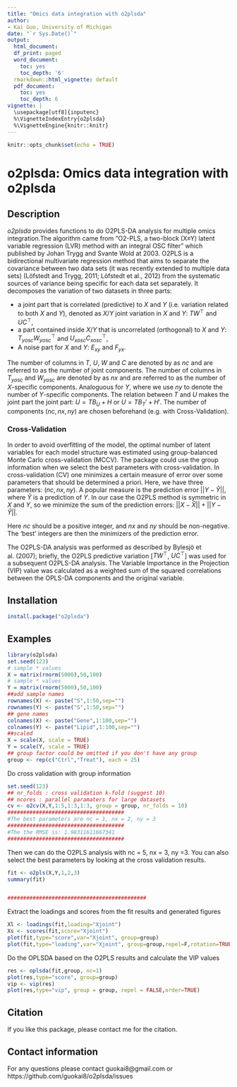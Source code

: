 ```yaml
---
title: "Omics data integration with o2plsda"
author:
- Kai Guo, University of Michigan
date: "`r Sys.Date()`"   
output:
  html_document:
  df_print: paged
  word_document:
    toc: yes
    toc_depth: '6'
  rmarkdown::html_vignette: default
  pdf_document:
    toc: yes
    toc_depth: 6
vignette: |
  \usepackage[utf8]{inputenc}
  %\VignetteIndexEntry{o2plsda}
  %\VignetteEngine{knitr::knitr}
---
```


```r
knitr::opts_chunk$set(echo = TRUE)
```

# o2plsda: Omics data integration with o2plsda
## Description
_o2plsda_ provides functions to do O2PLS-DA analysis for multiple omics integration.The algorithm came from "O2-PLS, a two-block (X±Y) latent variable regression (LVR) method with an integral OSC filter" which published by Johan Trygg and Svante Wold at 2003. O2PLS is a bidirectional multivariate regression method that aims to separate the covariance between two data sets (it was recently extended to multiple data sets) (Löfstedt and Trygg, 2011; Löfstedt et al., 2012) from the systematic sources of variance being specific for each data set separately. 
It decomposes the variation of two datasets in three parts:

- a joint part that is correlated (predictive) to $X$ and $Y$ (i.e. variation related to both $X$ and $Y$), denoted as $X/Y$ joint variation in $X$ and $Y$: $TW^\top$ and $UC^\top$,
- a part contained inside $X/Y$ that is uncorrelated (orthogonal) to $X$ and $Y$: $T_{yosc} W_{yosc} ^\top$ and $U_{xosc} C_{xosc}^\top$,
- A noise part for $X$ and $Y$: $E_{xy}$ and $F_{yx}$.

The number of columns in $T$, $U$, $W$ and $C$ are denoted by as $nc$ and are referred to as the number of joint components. The number of columns in $T_{yosc}$ and $W_{yosc}$ are denoted by as $nx$ and are referred to as the number of $X$-specific components. Analoguous for $Y$, where we use $ny$ to denote the number of $Y$-specific components.
The relation between $T$ and $U$ makes the joint part the joint part: $U = TB_U + H$ or $U = TB_T'+ H'$. The number of components $(nc, nx, ny)$ are chosen beforehand (e.g. with Cross-Validation). 

### Cross-Validation

In order to avoid overfitting of the model, the optimal number of latent variables for each model structure was estimated using group-balanced Monte Carlo cross-validation (MCCV). The package could use the group information when we select the best parameters with cross-validation. In cross-validation (CV) one minimizes a certain measure of error over some parameters that should be determined a priori. Here, we have three parameters: $(nc, nx, ny)$. A popular measure is the prediction error $||Y - \hat{Y}||$, where $\hat{Y}$ is a prediction of $Y$. In our case the O2PLS method is symmetric in $X$ and $Y$, so we minimize the sum of the prediction errors: 
$||X - \hat{X}||+||Y - \hat{Y}||$. 

Here $nc$ should be a positive integer, and $nx$ and $ny$ should be non-negative. The 'best' integers are then the minimizers of the prediction error.

The O2PLS-DA analysis was performed as described by Bylesjö et al. (2007); briefly, the O2PLS predictive variation [$TW^\top$, $UC^\top$] was used for a subsequent O2PLS-DA analysis. The Variable Importance in the Projection (VIP) value was calculated as a weighted sum of the squared correlations between the OPLS-DA components and the original variable.

## Installation
```r
install.package("o2plsda")
``` 
## Examples
```r
library(o2plsda)
set.seed(123)
# sample * values
X = matrix(rnorm(5000),50,100)
# sample * values
Y = matrix(rnorm(5000),50,100)
##add sample names
rownames(X) <- paste("S",1:50,sep="")
rownames(Y) <- paste("S",1:50,sep="")
## gene names
colnames(X) <- paste("Gene",1:100,sep="")
colnames(Y) <- paste("Lipid",1:100,sep="")
##scaled
X = scale(X, scale = TRUE)
Y = scale(Y, scale = TRUE)
## group factor could be omitted if you don't have any group 
group <- rep(c("Ctrl","Treat"), each = 25)
```
Do cross validation with group information
```r
set.seed(123)
## nr_folds : cross validation k-fold (suggest 10)
## ncores : parallel paramaters for large datasets
cv <- o2cv(X,Y,1:5,1:3,1:3, group = group, nr_folds = 10)
#####################################
#The best parameters are nc = 1, nx = 2, ny = 3
#####################################
#The the RMSE is: 1.98311611667341
#####################################
```

Then we can do the O2PLS analysis with nc = 5, nx = 3, ny =3. You can also select the best parameters by looking at the cross validation results.
```r
fit <- o2pls(X,Y,1,2,3)
summary(fit)


############################################
```

Extract the loadings and scores from the fit results and generated figures

```r
Xl <- loadings(fit,loading="Xjoint")
Xs <- scores(fit,score="Xjoint")
plot(fit,type="score",var="Xjoint", group=group)
plot(fit,type="loading",var="Xjoint", group=group,repel=F,rotation=TRUE)
```

Do the OPLSDA based on the O2PLS results and calculate the VIP values
```r
res <- oplsda(fit,group, nc=1)
plot(res,type="score", group=group)
vip <- vip(res)
plot(res,type="vip", group = group, repel = FALSE,order=TRUE)
```

## Citation
If you like this package, please contact me for the citation.

## Contact information

For any questions please contact guokai8@gmail.com or https://github.com/guokai8/o2plsda/issues
